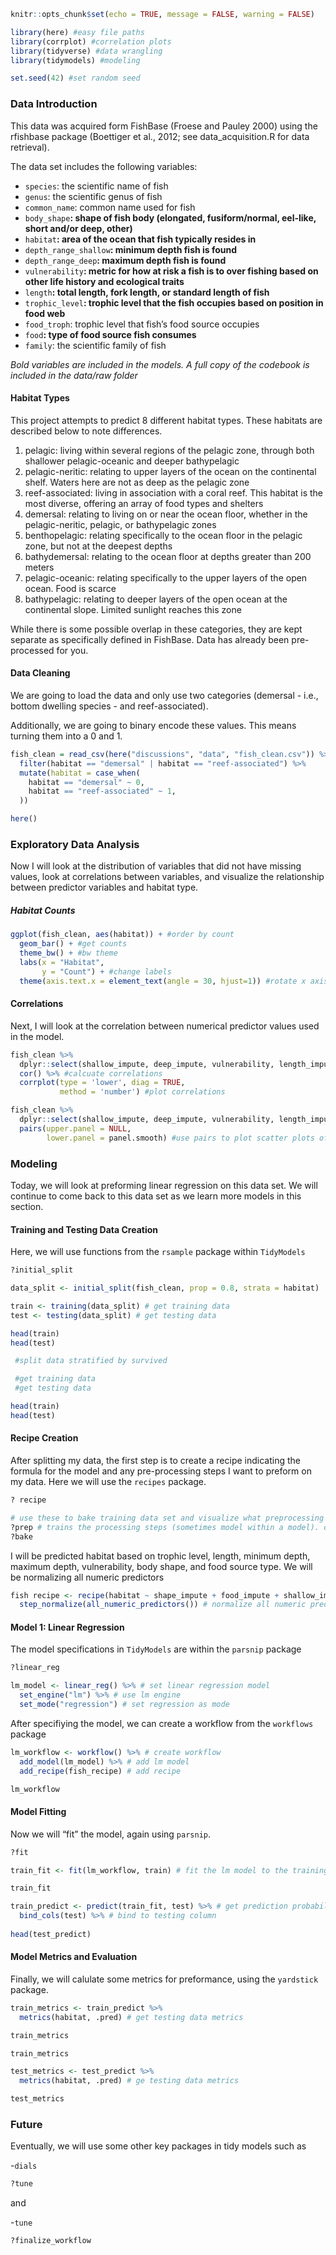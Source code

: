 ```r
knitr::opts_chunk$set(echo = TRUE, message = FALSE, warning = FALSE)

library(here) #easy file paths
library(corrplot) #correlation plots
library(tidyverse) #data wrangling
library(tidymodels) #modeling

set.seed(42) #set random seed
```

### Data Introduction

This data was acquired form FishBase (Froese and Pauley 2000) using the rfishbase package (Boettiger et al., 2012; see data_acquisition.R for data retrieval). 

The data set includes the following variables:

* `species`: the scientific name of fish 
* `genus`: the scientific genus of fish
* `common_name`: common name used for fish
* `body_shape`**: shape of fish body (elongated, fusiform/normal, eel-like, short and/or deep, other)**
* `habitat`**: area of the ocean that fish typically resides in **
* `depth_range_shallow`**: minimum depth fish is found**
* `depth_range_deep`**: maximum depth fish is found**
* `vulnerability`**: metric for how at risk a fish is to over fishing based on other life history and ecological traits**
* `length`**: total length, fork length, or standard length of fish**
* `trophic_level`**: trophic level that the fish occupies based on position in food web **
* `food_troph`: trophic level that fish's food source occupies
* `food`**: type of food source fish consumes **
* `family`: the scientific family of fish

*Bold variables are included in the models. A full copy of the codebook is included in the data/raw folder*

#### Habitat Types 

This project attempts to predict 8 different habitat types. These habitats are described below to note differences.

1. pelagic: living within several regions of the pelagic zone, through both shallower pelagic-oceanic and deeper bathypelagic
2. pelagic-neritic: relating to upper layers of the ocean on the continental shelf. Waters here are not as deep as the pelagic zone
3. reef-associated: living in association with a coral reef. This habitat is the most diverse, offering an array of food types and shelters
4. demersal: relating to living on or near the ocean floor, whether in the pelagic-neritic, pelagic, or bathypelagic zones   
5. benthopelagic: relating specifically to the ocean floor in the pelagic zone, but not at the deepest depths
6. bathydemersal: relating to the ocean floor at depths greater than 200 meters
7. pelagic-oceanic: relating specifically to the upper layers of the open ocean. Food is scarce
8. bathypelagic: relating to deeper layers of the open ocean at the continental slope. Limited sunlight reaches this zone

While there is some possible overlap in these categories, they are kept separate as specifically defined in FishBase. Data has already been pre-processed for you. 

#### Data Cleaning

We are going to load the data and only use two categories (demersal - i.e., bottom dwelling species - and reef-associated).

Additionally, we are going to binary encode these values. This means turning them into a 0 and 1. 

```r

fish_clean = read_csv(here("discussions", "data", "fish_clean.csv")) %>% 
  filter(habitat == "demersal" | habitat == "reef-associated") %>% 
  mutate(habitat = case_when(
    habitat == "demersal" ~ 0,
    habitat == "reef-associated" ~ 1,
  ))

here()
```

### Exploratory Data Analysis 

Now I will look at the distribution of variables that did not have missing values, look at correlations between variables, and visualize the relationship between predictor variables and habitat type.

##### Habitat Counts

```r

ggplot(fish_clean, aes(habitat)) + #order by count
  geom_bar() + #get counts
  theme_bw() + #bw theme
  labs(x = "Habitat",
       y = "Count") + #change labels
  theme(axis.text.x = element_text(angle = 30, hjust=1)) #rotate x axis labels
```

#### Correlations

Next, I will look at the correlation between numerical predictor values used in the model.

```r

fish_clean %>% 
  dplyr::select(shallow_impute, deep_impute, vulnerability, length_impute, trophic_level_impute) %>%  #get numeric columns
  cor() %>% #calcuate correlations
  corrplot(type = 'lower', diag = TRUE, 
           method = 'number') #plot correlations
```

```r

fish_clean %>% 
  dplyr::select(shallow_impute, deep_impute, vulnerability, length_impute, trophic_level_impute) %>%  #get numeric columns
  pairs(upper.panel = NULL,
        lower.panel = panel.smooth) #use pairs to plot scatter plots of variable swith smoothed regression lines
```

### Modeling

Today, we will look at preforming linear regression on this data set. We will continue to come back to this data set as we learn more models in this section.

#### Training and Testing Data Creation

Here, we will use functions from the `rsample` package within `TidyModels`

```r
?initial_split
```

```r
data_split <- initial_split(fish_clean, prop = 0.8, strata = habitat)

train <- training(data_split) # get training data
test <- testing(data_split) # get testing data 

head(train)
head(test)
```


```r
 #split data stratified by survived

 #get training data
 #get testing data

head(train)
head(test)
```

#### Recipe Creation

After splitting my data, the first step is to create a recipe indicating the formula for the model and any pre-processing steps I want to preform on my data. Here we will use the `recipes` package.

```r
? recipe

# use these to bake training data set and visualize what preprocessing steps are doing to the data
?prep # trains the processing steps (sometimes model within a model). calls recipe and data youre prepping
?bake 
```


I will be predicted habitat based on trophic level, length, minimum depth, maximum depth, vulnerability, body shape, and food source type. We will be normalizing all numeric predictors

```r
fish recipe <- recipe(habitat ~ shape_impute + food_impute + shallow_impute + deep impute + vulnerability + length_impute + trophic_level_impute, data = train) %>% # create model recipe
  step_normalize(all_numeric_predictors()) # normalize all numeric predictors
```

#### Model 1: Linear Regression

The model specifications in `TidyModels` are within the `parsnip` package

```r
?linear_reg
```


```r
lm_model <- linear_reg() %>% # set linear regression model
  set_engine("lm") %>% # use lm engine
  set_mode("regression") # set regression as mode 
```

After specifiying the model, we can create a workflow from the `workflows` package

```r
lm_workflow <- workflow() %>% # create workflow
  add_model(lm_model) %>% # add lm model
  add_recipe(fish_recipe) # add recipe

lm_workflow
```

#### Model Fitting

Now we will "fit" the model, again using `parsnip`. 

```r
?fit
```

```r
train_fit <- fit(lm_workflow, train) # fit the lm model to the training set

train_fit
```

```r
train_predict <- predict(train_fit, test) %>% # get prediction probabilityes for test
  bind_cols(test) %>% # bind to testing column
  
head(test_predict)
```

#### Model Metrics and Evaluation

Finally, we will calulate some metrics for preformance, using the `yardstick` package.

```r
train_metrics <- train_predict %>% 
  metrics(habitat, .pred) # get testing data metrics

train_metrics

train_metrics
```

```r
test_metrics <- test_predict %>% 
  metrics(habitat, .pred) # ge testing data metrics

test_metrics
```

### Future 

Eventually, we will use some other key packages in tidy models such as 

-`dials`

```r
?tune
```

and 

-`tune`

```r
?finalize_workflow
```

